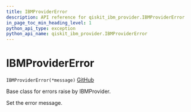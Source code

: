 ```yaml
---
title: IBMProviderError
description: API reference for qiskit_ibm_provider.IBMProviderError
in_page_toc_min_heading_level: 1
python_api_type: exception
python_api_name: qiskit_ibm_provider.IBMProviderError
---
```


# IBMProviderError

<span id="qiskit_ibm_provider.IBMProviderError" />

`IBMProviderError(*message)` [GitHub](https://github.com/qiskit/qiskit-ibm-provider/tree/stable/0.9/qiskit_ibm_provider/exceptions.py "view source code")

Base class for errors raise by IBMProvider.

Set the error message.

